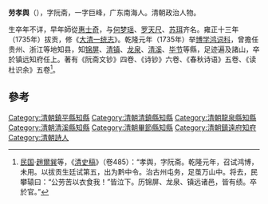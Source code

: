 '''劳孝舆'''（{{bd|?||?||}}），字阮斋，一字巨峰，广东南海人。清朝政治人物。

生卒年不详，早年師從[[惠士奇|惠士奇]]，与[[何梦瑶|何梦瑶]]、[[罗天尺|罗天尺]]、[[苏珥|苏珥]]齐名。雍正十三年（1735年）拔贡，修《[[大清一统志|大清一统志]]》。乾隆元年（1735年）举[[博学鸿词科|博学鸿词科]]，曾擔任贵州、浙江等地知县，知[[锦屏|锦屏]]、[[清镇|清镇]]、[[龙泉|龙泉]]、[[清溪|清溪]]、[[毕节|毕节]]等縣，足迹遍及諸山，卒於镇远知府任上。著有《阮斋文钞》四卷、《诗钞》六卷、《春秋诗语》五卷、《读杜识余》五卷<ref>[[中華民國|民国]]·[[趙爾巽|趙爾巽]]等，《[[清史稿|清史稿]]》（卷485）：“孝舆，字阮斋。乾隆元年，召试鸿博，未用。以拔贡生廷试第五，出为黔中令。治古州屯务，足茧万山中。将去，民攀辕曰：“公劳苦以衣食我！”皆泣下。历锦屏、龙泉、镇远诸邑，皆有绩。卒於官。”</ref>。

==參考==
{{reflist}}
{{清朝人物小作品}}
{{DEFAULTSORT:Lao勞}}
[[Category:清朝鎮平縣知縣|Category:清朝鎮平縣知縣]]
[[Category:清朝清鎮縣知縣|Category:清朝清鎮縣知縣]]
[[Category:清朝龍泉縣知縣|Category:清朝龍泉縣知縣]]
[[Category:清朝清溪縣知縣|Category:清朝清溪縣知縣]]
[[Category:清朝畢節縣知縣|Category:清朝畢節縣知縣]]
[[Category:清朝鎮遠府知府|Category:清朝鎮遠府知府]]
[[Category:清朝詩人|Category:清朝詩人]]